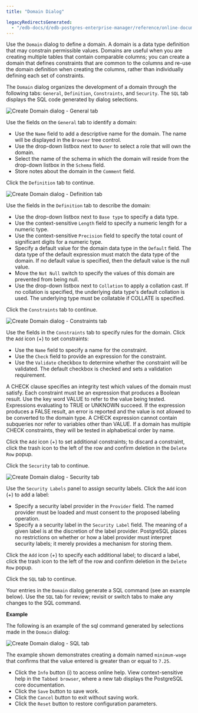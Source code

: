 ```yaml
---
title: "Domain Dialog"

legacyRedirectsGenerated:
  - "/edb-docs/d/edb-postgres-enterprise-manager/reference/online-documentation/8.0/domain_dialog.html"
---
```


<div id="domain_dialog" class="registered_link"></div>

Use the `Domain` dialog to define a domain. A domain is a data type definition that may constrain permissible values. Domains are useful when you are creating multiple tables that contain comparable columns; you can create a domain that defines constraints that are common to the columns and re-use the domain definition when creating the columns, rather than individually defining each set of constraints.

The `Domain` dialog organizes the development of a domain through the following tabs: `General`, `Definition`, `Constraints`, and `Security`. The `SQL` tab displays the SQL code generated by dialog selections.

![Create Domain dialog - General tab](../../images/domain_general.png)

Use the fields on the `General` tab to identify a domain:

-   Use the `Name` field to add a descriptive name for the domain. The name will be displayed in the `Browser` tree control.
-   Use the drop-down listbox next to `Owner` to select a role that will own the domain.
-   Select the name of the schema in which the domain will reside from the drop-down listbox in the `Schema` field.
-   Store notes about the domain in the `Comment` field.

Click the `Definition` tab to continue.

![Create Domain dialog - Definition tab](../../images/domain_definition.png)

Use the fields in the `Definition` tab to describe the domain:

-   Use the drop-down listbox next to `Base type` to specify a data type.
-   Use the context-sensitive `Length` field to specify a numeric length for a numeric type.
-   Use the context-sensitive `Precision` field to specify the total count of significant digits for a numeric type.
-   Specify a default value for the domain data type in the `Default` field. The data type of the default expression must match the data type of the domain. If no default value is specified, then the default value is the null value.
-   Move the `Not Null` switch to specify the values of this domain are prevented from being null.
-   Use the drop-down listbox next to `Collation` to apply a collation cast. If no collation is specified, the underlying data type's default collation is used. The underlying type must be collatable if COLLATE is specified.

Click the `Constraints` tab to continue.

![Create Domain dialog - Constraints tab](../../images/domain_constraints.png)

Use the fields in the `Constraints` tab to specify rules for the domain. Click the `Add` icon (+) to set constraints:

-   Use the `Name` field to specify a name for the constraint.
-   Use the `Check` field to provide an expression for the constraint.
-   Use the `Validate` checkbox to determine whether the constraint will be validated. The default checkbox is checked and sets a validation requirement.

A CHECK clause specifies an integrity test which values of the domain must satisfy. Each constraint must be an expression that produces a Boolean result. Use the key word VALUE to refer to the value being tested. Expressions evaluating to TRUE or UNKNOWN succeed. If the expression produces a FALSE result, an error is reported and the value is not allowed to be converted to the domain type. A CHECK expression cannot contain subqueries nor refer to variables other than VALUE. If a domain has multiple CHECK constraints, they will be tested in alphabetical order by name.

Click the `Add` icon (+) to set additional constraints; to discard a constraint, click the trash icon to the left of the row and confirm deletion in the `Delete Row` popup.

Click the `Security` tab to continue.

![Create Domain dialog - Security tab](../../images/domain_security.png)

Use the `Security Labels` panel to assign security labels. Click the `Add` icon (+) to add a label:

-   Specify a security label provider in the `Provider` field. The named provider must be loaded and must consent to the proposed labeling operation.
-   Specify a a security label in the `Security Label` field. The meaning of a given label is at the discretion of the label provider. PostgreSQL places no restrictions on whether or how a label provider must interpret security labels; it merely provides a mechanism for storing them.

Click the `Add` icon (+) to specify each additional label; to discard a label, click the trash icon to the left of the row and confirm deletion in the `Delete Row` popup.

Click the `SQL` tab to continue.

Your entries in the `Domain` dialog generate a SQL command (see an example below). Use the `SQL` tab for review; revisit or switch tabs to make any changes to the SQL command.

**Example**

The following is an example of the sql command generated by selections made in the `Domain` dialog:

![Create Domain dialog - SQL tab](../../images/domain_sql.png)

The example shown demonstrates creating a domain named `minimum-wage` that confirms that the value entered is greater than or equal to `7.25`.

-   Click the `Info` button (i) to access online help. View context-sensitive help in the `Tabbed browser`, where a new tab displays the PostgreSQL core documentation.
-   Click the `Save` button to save work.
-   Click the `Cancel` button to exit without saving work.
-   Click the `Reset` button to restore configuration parameters.
